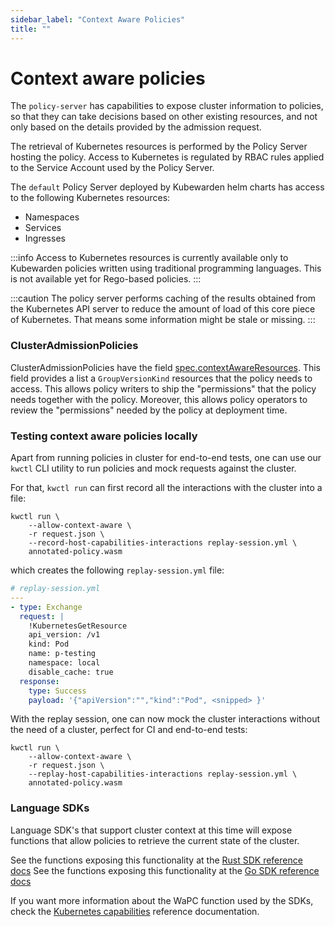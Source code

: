 ```yaml
---
sidebar_label: "Context Aware Policies"
title: ""
---
```



# Context aware policies

The `policy-server` has capabilities to expose cluster information to
policies, so that they can take decisions based on other existing
resources, and not only based on the details provided by the admission request.

The retrieval of Kubernetes resources is performed by the Policy Server hosting the policy.
Access to Kubernetes is regulated by RBAC rules applied to the Service Account used by the Policy Server.

The `default` Policy Server deployed by Kubewarden helm charts has access to the following Kubernetes resources:

* Namespaces
* Services
* Ingresses

:::info
Access to Kubernetes resources is currently available only to Kubewarden policies written using traditional programming languages. This is not available yet for Rego-based policies.
:::

:::caution
The policy server performs caching of the results obtained from the Kubernetes API server to reduce the amount of load of this core piece of Kubernetes.
That means some information might be stale or missing.
:::

### ClusterAdmissionPolicies

ClusterAdmissionPolicies have the field [spec.contextAwareResources](https://doc.crds.dev/github.com/kubewarden/kubewarden-controller/policies.kubewarden.io/ClusterAdmissionPolicy/v1#spec-contextAwareResources). This field provides a list a `GroupVersionKind` resources that the policy needs to access. This allows policy writers to ship the "permissions" that the policy needs together with the policy. Moreover, this allows policy operators to review the "permissions" needed by the policy at deployment time.

### Testing context aware policies locally

Apart from running policies in cluster for end-to-end tests, one can use our `kwctl` CLI utility to run policies and mock requests against the cluster.

For that, `kwctl run` can first record all the interactions with the cluster into a file:

```console
kwctl run \
    --allow-context-aware \
    -r request.json \
    --record-host-capabilities-interactions replay-session.yml \
    annotated-policy.wasm
```

which creates the following `replay-session.yml` file:

```yaml
# replay-session.yml
---
- type: Exchange
  request: |
    !KubernetesGetResource
    api_version: /v1
    kind: Pod
    name: p-testing
    namespace: local
    disable_cache: true
  response:
    type: Success
    payload: '{"apiVersion":"","kind":"Pod", <snipped> }'
```

With the replay session, one can now mock the cluster interactions without the need
of a cluster, perfect for CI and end-to-end tests:

```console
kwctl run \
    --allow-context-aware \
    -r request.json \
    --replay-host-capabilities-interactions replay-session.yml \
    annotated-policy.wasm
``` 

### Language SDKs

Language SDK's that support cluster context at this time will expose
functions that allow policies to retrieve the current state of the
cluster.


<Tabs>
  <TabItem value="rust" label="Rust SDK" default>
  See the functions exposing this functionality at the <a href="https://docs.rs/kubewarden-policy-sdk/0.8.7/kubewarden_policy_sdk">Rust SDK reference docs</a>
  </TabItem>
  <TabItem value="go" label="Go SDK">
  See the functions exposing this functionality at the <a href="https://pkg.go.dev/github.com/kubewarden/policy-sdk-go">Go SDK reference docs</a>
  </TabItem>
</Tabs>

If you want more information about the WaPC function used by the SDKs, check the [Kubernetes capabilities](./host-capabilities/06-kubernetes.md) reference documentation.
